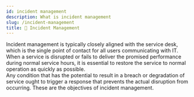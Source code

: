 ```yaml
---
id: incident management
description: What is incident management
slug: /incident-management
title: 🔨 Incident Management
---
```



Incident management is typically closely aligned with the service desk, which is the single point of contact for all users communicating with IT. <br />
When a service is disrupted or fails to deliver the promised performance during normal service hours, it is essential to restore the service to normal operation as quickly as possible. <br />
Any condition that has the potential to result in a breach or degradation of service ought to trigger a response that prevents the actual disruption from occurring. These are the objectives of incident management. <br />


